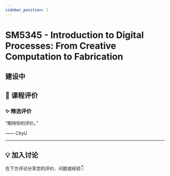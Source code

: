 ```yaml
---
sidebar_position: 1
---
```



# SM5345 - Introduction to Digital Processes: From Creative Computation to Fabrication

## 建设中

## **💬 课程评价**

### ✨ **精选评价**
<div className={commentStyles.commentBox}>
    <p className={commentStyles.commentText}>
        “期待你的评价。”
    </p>
    <p className={commentStyles.commentAuthor}>—— CityU</p>
</div>

---

## **💡 加入讨论**

在下方评论分享您的评价、问题或经验👇
<Utterances />
